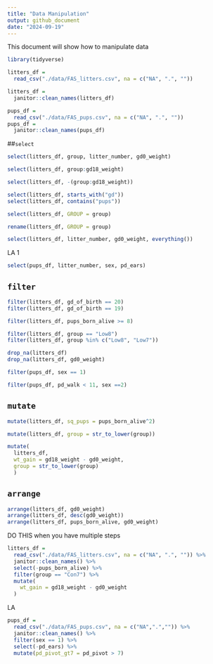 ```yaml
---
title: "Data Manipulation"
output: github_document
date: "2024-09-19"
---
```

This document will show how to manipulate data
```r
library(tidyverse)
```
```r
litters_df = 
  read_csv("./data/FAS_litters.csv", na = c("NA", ".", ""))
```
```r
litters_df =
  janitor::clean_names(litters_df)

pups_df = 
  read_csv("./data/FAS_pups.csv", na = c("NA", ".", ""))
pups_df = 
  janitor::clean_names(pups_df)
```
##`select`
```r
select(litters_df, group, litter_number, gd0_weight)
```
```r
select(litters_df, group:gd18_weight)
```

```r
select(litters_df, -(group:gd18_weight))
```
```r
select(litters_df, starts_with("gd"))
select(litters_df, contains("pups"))
```
```r
select(litters_df, GROUP = group)

rename(litters_df, GROUP = group)

select(litters_df, litter_number, gd0_weight, everything())
```
LA 1
```r
select(pups_df, litter_number, sex, pd_ears)
```

## `filter`
```r
filter(litters_df, gd_of_birth == 20)
filter(litters_df, gd_of_birth == 19)
```
```r
filter(litters_df, pups_born_alive >= 8)
```
```r
filter(litters_df, group == "Low8")
filter(litters_df, group %in% c("Low8", "Low7"))
```
```r
drop_na(litters_df)
drop_na(litters_df, gd0_weight)
```
```r
filter(pups_df, sex == 1)
```
```r
filter(pups_df, pd_walk < 11, sex ==2)
```

## `mutate`
```r
mutate(litters_df, sq_pups = pups_born_alive^2)

mutate(litters_df, group = str_to_lower(group))

mutate(
  litters_df,
  wt_gain = gd18_weight - gd0_weight,
  group = str_to_lower(group)
  )
```

## `arrange`
```r
arrange(litters_df, gd0_weight)
arrange(litters_df, desc(gd0_weight))
arrange(litters_df, pups_born_alive, gd0_weight)
```
DO THIS when you have multiple steps
```r
litters_df =
  read_csv("./data/FAS_litters.csv", na = c("NA", ".", "")) %>% 
  janitor::clean_names() %>% 
  select(-pups_born_alive) %>% 
  filter(group == "Con7") %>% 
  mutate(
    wt_gain = gd18_weight - gd0_weight
  )
```
LA
```r
pups_df = 
  read_csv("./data/FAS_pups.csv", na = c("NA",".","")) %>% 
  janitor::clean_names() %>% 
  filter(sex == 1) %>% 
  select(-pd_ears) %>% 
  mutate(pd_pivot_gt7 = pd_pivot > 7)
```

